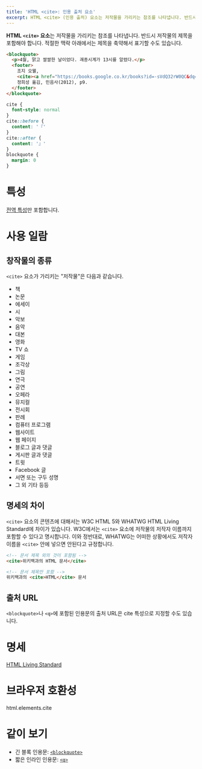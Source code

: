 ```yaml
---
title: 'HTML <cite>: 인용 출처 요소'
excerpt: HTML <cite> (인용 출처) 요소는 저작물을 가리키는 참조를 나타냅니다. 반드시 저작물의 제목을 포함해야 합니다.
---
```


**HTML `<cite>` 요소**는 저작물을 가리키는 참조를 나타냅니다. 반드시 저작물의 제목을 포함해야 합니다. 적절한 맥락 아래에서는 제목을 축약해서 표기할 수도 있습니다.

<HTMLDemo height={90}>

```html
<blockquote>
  <p>4월, 맑고 쌀쌀한 날이었다. 괘종시계가 13시를 알렸다.</p>
  <footer>
    조지 오웰,
    <cite><a href="https://books.google.co.kr/books?id=-sVdQ32rW0QC&dq=1984">1984</a></cite>,
    정희성 옮김, 민음사(2012), p9.
  </footer>
</blockquote>
```

```css
cite {
  font-style: normal
}
cite::before {
  content: '『'
}
cite::after {
  content: '』'
}
blockquote {
  margin: 0
}
```

</HTMLDemo>

# 특성

[전역 특성](/docs/Web/HTML/Global_attributes)만 포함합니다.

# 사용 일람

## 창작물의 종류

`<cite>` 요소가 가리키는 "저작물"은 다음과 같습니다.

- 책
- 논문
- 에세이
- 시
- 악보
- 음악
- 대본
- 영화
- TV 쇼
- 게임
- 조각상
- 그림
- 연극
- 공연
- 오페라
- 뮤지컬
- 전시회
- 판례
- 컴퓨터 프로그램
- 웹사이트
- 웹 페이지
- 블로그 글과 댓글
- 게시판 글과 댓글
- 트윗
- Facebook 글
- 서면 또는 구두 성명
- 그 외 기타 등등

## 명세의 차이

`<cite>` 요소의 콘텐츠에 대해서는 W3C HTML 5와 WHATWG HTML Living Standard에 차이가 있습니다. W3C에서는 `<cite>` 요소에 저작물의 저작자 이름까지 포함할 수 있다고 명시합니다. 이와 정반대로, WHATWG는 어떠한 상황에서도 저작자 이름을 `<cite>` 안에 넣으면 안된다고 규정합니다.

```html variant=bad
<!-- 문서 제목 외의 것이 포함됨 -->
<cite>위키백과의 HTML 문서</cite>
```

```html variant=good
<!-- 문서 제목만 포함 -->
위키백과의 <cite>HTML</cite> 문서
```

## 출처 URL

`<blockquote>`나 `<q>`에 포함된 인용문의 출처 URL은 <HTMLAttr element="blockquote">cite</HTMLAttr> 특성으로 지정할 수도 있습니다.

# 명세

[HTML Living Standard](https://html.spec.whatwg.org/multipage/semantics.html#the-cite-element)

# 브라우저 호환성

<BrowserCompat>html.elements.cite</BrowserCompat>

# 같이 보기

- 긴 블록 인용문: [`<blockquote>`](./blockquote)
- 짧은 인라인 인용문: [`<q>`](./q)
